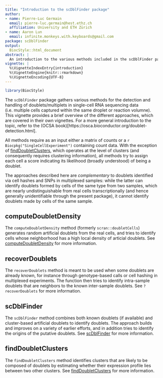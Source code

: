 ```yaml
---
title: "Introduction to the scDblFinder package"
author:
- name: Pierre-Luc Germain
  email: pierre-luc.germain@hest.ethz.ch
  affiliation: University and ETH Zürich
- name: Aaron Lun
  email: infinite.monkeys.with.keyboards@gmail.com
package: scDblFinder
output:
  BiocStyle::html_document
abstract: |
  An introduction to the various methods included in the scDblFinder package.
vignette: |
  %\VignetteIndexEntry{introduction}
  %\VignetteEngine{knitr::rmarkdown}
  %\VignetteEncoding{UTF-8}
---
```


```r
library(BiocStyle)
```

The `scDblFinder` package gathers various methods for the detection and handling of doublets/multiplets in single-cell RNA sequencing data (i.e. multiple cells captured within the same droplet or reaction volumne). This vignette provides a brief overview of the different approaches, which are covered in their own vignettes. For a more general introduction to the topic, refer to the (OCSA book)[https://osca.bioconductor.org/doublet-detection.html].

All methods require as an input either a matrix of counts or a `r Biocpkg("SingleCellExperiment")` containing count data. With the exception of [findDoubletClusters](findDoubletClusters.html), which operates at the level of clusters (and consequently requires clustering information), all methods try to assign each cell a score indicating its likelihood (broadly understood) of being a doublet.

The approaches described here are _complementary_ to doublets identified via cell hashes and SNPs in multiplexed samples: while the latter can identify doublets formed by cells of the same type from two samples, which are nearly undistinguishable from real cells transcriptionally (and hence generally unidentifiable through the present package), it cannot identify doublets made by cells of the same sample.


## computeDoubletDensity

The `computeDoubletDensity` method (formerly `scran::doubletCells`) generates random artificial doublets from the real cells, and tries to identify cells whose neighborhood has a high local density of articial doublets. See [computeDoubletDensity](computeDoubletDensity.html) for more information.

## recoverDoublets

The `recoverDoublets` method is meant to be used when some doublets are already known, for instance through genotype-based calls or cell hashing in multiplexed experiments. The function then tries to identify intra-sample doublets that are neighbors to the known inter-sample doublets. See `?recoverDoublets` for more information.

## scDblFinder

The `scDblFinder` method combines both known doublets (if available) and cluster-based artificial doublets to identify doublets. The approach builds and improves on a variety of earlier efforts, and in addition tries to identify the origins of the putative doublets. See [scDblFinder](scDblFinder.html) for more information.

## findDoubletClusters

The `findDoubletClusters` method identifies clusters that are likely to be composed of doublets by estimating whether their expression profile lies between two other clusters. See [findDoubletClusters](findDoubletClusters.html) for more information.
